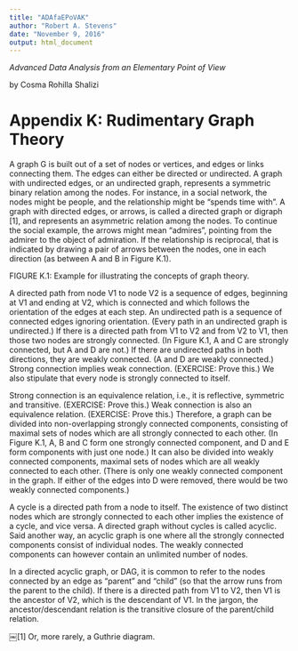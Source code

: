 ```yaml
---
title: "ADAfaEPoVAK"
author: "Robert A. Stevens"
date: "November 9, 2016"
output: html_document
---
```


*Advanced Data Analysis from an Elementary Point of View*

by Cosma Rohilla Shalizi

# Appendix K: Rudimentary Graph Theory

A graph G is built out of a set of nodes or vertices, and edges or links connecting them. The edges can either be directed or undirected. A graph with undirected edges, or an undirected graph, represents a symmetric binary relation among the nodes. For instance, in a social network, the nodes might be people, and the relationship might be “spends time with”. A graph with directed edges, or arrows, is called a directed graph or digraph [1], and represents an asymmetric relation among the nodes. To continue the social example, the arrows might mean “admires”, pointing from the admirer to the object of admiration. If the relationship is reciprocal, that is indicated by drawing a pair of arrows between the nodes, one in each direction (as between A and B in Figure K.1).

FIGURE K.1: Example for illustrating the concepts of graph theory.

A directed path from node V1 to node V2 is a sequence of edges, beginning at V1 and ending at V2, which is connected and which follows the orientation of the edges at each step. An undirected path is a sequence of connected edges ignoring orientation. (Every path in an undirected graph is undirected.) If there is a directed path from V1 to V2 and from V2 to V1, then those two nodes are strongly connected. (In Figure K.1, A and C are strongly connected, but A and D are not.) If there are undirected paths in both directions, they are weakly connected. (A and D are weakly connected.) Strong connection implies weak connection. (EXERCISE: Prove this.) We also stipulate that every node is strongly connected to itself.

Strong connection is an equivalence relation, i.e., it is reflective, symmetric and transitive. (EXERCISE: Prove this.) Weak connection is also an equivalence relation. (EXERCISE: Prove this.) Therefore, a graph can be divided into non-overlapping strongly connected components, consisting of maximal sets of nodes which are all strongly connected to each other. (In Figure K.1, A, B and C form one strongly connected component, and D and E form components with just one node.) It can also be divided into weakly connected components, maximal sets of nodes which are all weakly connected to each other. (There is only one weakly connected component in the graph. If either of the edges into D were removed, there would be two weakly connected components.)

A cycle is a directed path from a node to itself. The existence of two distinct nodes which are strongly connected to each other implies the existence of a cycle, and vice versa. A directed graph without cycles is called acyclic. Said another way, an acyclic graph is one where all the strongly connected components consist of individual nodes. The weakly connected components can however contain an unlimited number of nodes.

In a directed acyclic graph, or DAG, it is common to refer to the nodes connected by an edge as “parent” and “child” (so that the arrow runs from the parent to the child). If there is a directed path from V1 to V2, then V1 is the ancestor of V2, which is the descendant of V1. In the jargon, the ancestor/descendant relation is the transitive closure of the parent/child relation.

￼[1] Or, more rarely, a Guthrie diagram.
